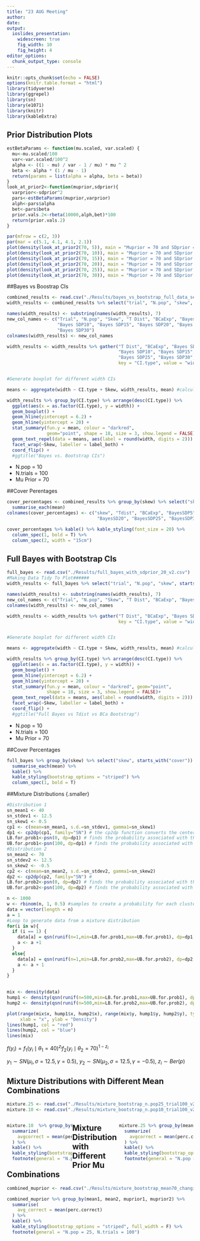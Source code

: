 ```yaml
---
title: "23 AUG Meeting"
author: 
date: 
output: 
  ioslides_presentation:
    widescreen: true
    fig_width: 10
    fig_height: 4
editor_options: 
  chunk_output_type: console
---
```


```r
knitr::opts_chunk$set(echo = FALSE)
options(knitr.table.format = "html")
library(tidyverse)
library(ggrepel)
library(sn)
library(e1071)
library(knitr)
library(kableExtra)
```

## Prior Distribution Plots

```r
estBetaParams <- function(mu.scaled, var.scaled) {
  mu<-mu.scaled/100
  var<-var.scaled/100^2
  alpha <- ((1 - mu) / var - 1 / mu) * mu ^ 2
  beta <- alpha * (1 / mu - 1)
  return(params = list(alpha = alpha, beta = beta))
}
look_at_prior2<-function(muprior,sdprior){
  varprior<-sdprior^2
  pars<-estBetaParams(muprior,varprior)
  alph<-pars$alpha
  bet<-pars$beta
  prior.vals.2<-rbeta(10000,alph,bet)*100
  return(prior.vals.2)
}
```
```r
par(mfrow = c(2, 3))
par(mar = c(5.1, 4.1, 4.1, 2.1))
plot(density(look_at_prior2(70, 5)), main = "Muprior = 70 and SDprior = 5")
plot(density(look_at_prior2(70, 10)), main = "Muprior = 70 and SDprior = 10")
plot(density(look_at_prior2(70, 15)), main = "Muprior = 70 and SDprior = 15")
plot(density(look_at_prior2(70, 20)), main = "Muprior = 70 and SDprior = 20")
plot(density(look_at_prior2(70, 25)), main = "Muprior = 70 and SDprior = 25")
plot(density(look_at_prior2(70, 30)), main = "Muprior = 70 and SDprior = 30")
```

##Bayes vs Boostrap CIs

```r
combined_results <- read.csv("./Results/bayes_vs_bootstrap_full_data_set.csv")
width_results <- combined_results %>% select("trial", "N.pop", "skew", starts_with("width"))

names(width_results) <- substring(names(width_results), 7)
new_col_names <- c("Trial", "N.pop", "Skew", "T Dist", "BCaExp", "Bayes SDP5", 
                   "Bayes SDP10", "Bayes SDP15", "Bayes SDP20", "Bayes SDP25",
                   "Bayes SDP30")
colnames(width_results) <- new_col_names

width_results <- width_results %>% gather("T Dist", "BCaExp", "Bayes SDP5", 
                                          "Bayes SDP10", "Bayes SDP15", "Bayes SDP20", 
                                          "Bayes SDP25", "Bayes SDP30",
                                          key = "CI.type", value = "width")


#Generate boxplot for different width CIs

means <- aggregate(width ~ CI.type + Skew, width_results, mean) #calculate means by CI.type to generate labels
```
```r
width_results %>% group_by(CI.type) %>% arrange(desc(CI.type)) %>% 
  ggplot(aes(x = as.factor(CI.type), y = width)) +
  geom_boxplot() +
  geom_hline(yintercept = 6.2) +
  geom_hline(yintercept = 20) +
  stat_summary(fun.y = mean, colour = "darkred", 
               geom="point", shape = 18, size = 3, show.legend = FALSE)+
  geom_text_repel(data = means, aes(label = round(width, digits = 2))) +
  facet_wrap(~Skew, labeller = label_both) +
  coord_flip() +
  #ggtitle("Bayes vs. Bootstrap CIs")
```
<div class="notes">
- N.pop = 10
- N.trials = 100
- Mu Prior = 70
</div>

##Cover Perentages

```r
cover_percentages <- combined_results %>% group_by(skew) %>% select("skew", starts_with("cover")) %>% 
  summarise_each(mean)
colnames(cover_percentages) <- c("skew", "Tdist", "BCaExp", "BayesSDP5", "BayesSDP10", "BayesSDP15",
                                  "BayesSD20", "BayesSDP25", "BayesSDP30")

cover_percentages %>% kable() %>% kable_styling(font_size = 20) %>% 
  column_spec(1, bold = T) %>% 
  column_spec(2, width = "15cm")
```

## Full Bayes with Bootstrap CIs {.smaller}

```r
full_bayes <- read.csv("./Results/full_bayes_with_sdprior_20_v2.csv")
#Making Data Tidy To Plot######
width_results <- full_bayes %>% select("trial", "N.pop", "skew", starts_with("width"))

names(width_results) <- substring(names(width_results), 7)
new_col_names <- c("Trial", "N.pop", "Skew", "T Dist", "BCaExp", "Bayes SDP20")
colnames(width_results) <- new_col_names

width_results <- width_results %>% gather("T Dist", "BCaExp", "Bayes SDP20", 
                                          key = "CI.type", value = "width")


#Generate boxplot for different width CIs

means <- aggregate(width ~ CI.type + Skew, width_results, mean) #calculate means by CI.type to generate labels

```
```r
width_results %>% group_by(CI.type) %>% arrange(desc(CI.type)) %>% 
  ggplot(aes(x = as.factor(CI.type), y = width)) +
  geom_boxplot() +
  geom_hline(yintercept = 6.2) +
  geom_hline(yintercept = 20) +
  stat_summary(fun.y = mean, colour = "darkred", geom="point", 
               shape = 18, size = 3, show.legend = FALSE)+
  geom_text_repel(data = means, aes(label = round(width, digits = 2))) +
  facet_wrap(~Skew, labeller = label_both) +
  coord_flip() +
  #ggtitle("Full Bayes vs Tdist vs BCa Bootstrap")
```
<div class="notes">
- N.pop = 10
- N.trials = 100
- Mu Prior = 70
</div>

##Cover Percentages

```r
full_bayes %>% group_by(skew) %>% select("skew", starts_with("cover")) %>% 
  summarise_each(mean) %>% 
  kable() %>% 
  kable_styling(bootstrap_options = "striped") %>% 
  column_spec(1, bold = T)
```

##Mixture Distributions {.smaller}

```r
#Distribution 1
sn_mean1 <- 40
sn_stdev1 <- 12.5
sn_skew1 <- 0.5  
cp1 <- c(mean=sn_mean1, s.d.=sn_stdev1, gamma1=sn_skew1)
dp1 <- cp2dp(cp1, family="SN") # the cp2dp function converts the centered parameterization
LB.for.prob1<-psn(0, dp=dp1) # finds the probability associated with the minimum SUS
UB.for.prob1<-psn(100, dp=dp1) # finds the probability associated with the maximum SUS
#Distribution 2
sn_mean2 <- 70
sn_stdev2 <- 12.5
sn_skew2 <- -0.5  
cp2 <- c(mean=sn_mean2, s.d.=sn_stdev2, gamma1=sn_skew2)
dp2 <- cp2dp(cp2, family="SN") # 
LB.for.prob2<-psn(0, dp=dp2) # finds the probability associated with the minimum SUS
UB.for.prob2<-psn(100, dp=dp2) # finds the probability associated with the maximum SUS

n <- 1000
w <- rbinom(n, 1, 0.5) #samples to create a probability for each cluster
data = vector(length = n)
a = 1
#Loop to generate data from a mixture distribution
for(i in w){
  if (i == 1) {
    data[a] = qsn(runif(n=1,min=LB.for.prob1,max=UB.for.prob1), dp=dp1, solver="RFB")
    a <- a +1
  }
  else{
    data[a] = qsn(runif(n=1,min=LB.for.prob2,max=UB.for.prob2), dp=dp2, solver="RFB")
    a <- a + 1
  }
}
  
```
```r
mix <- density(data)
hump1 <- density(qsn(runif(n=500,min=LB.for.prob1,max=UB.for.prob1), dp=dp1, solver="RFB"))
hump2 <- density(qsn(runif(n=500,min=LB.for.prob2,max=UB.for.prob2), dp=dp2, solver="RFB"))

plot(range(mix$x, hump1$x, hump2$x), range(mix$y, hump1$y, hump2$y), type = "n", 
     xlab = "x", ylab = "Density")
lines(hump1, col = "red") 
lines(hump2, col = "blue")
lines(mix)

```
$f(y_{i}) = f_{1}(y_{i} \mid \theta_{1} = 40)^{z_{i}}f_{2}(y_{i} \mid \theta_{2} = 70)^{1-z_{i}}$

$y_{1} \sim SN(\mu_{i},  \sigma = 12.5, \gamma = 0.5)$, 
$y_{2} \sim SN(\mu_{2}, \sigma = 12.5, \gamma = -0.5)$, 
$z_{i} \sim Ber(p)$

## Mixture Distributions with Different Mean Combinations

<style>
.column-left{
  float: left;
  width: 35%;
}

.column-right{
  float: right;
  width: 40%;
}
</style>

```r
mixture.25 <- read.csv("./Results/mixture_bootstrap_n.pop25_trial100_v2.csv")
mixture.10 <- read.csv("./Results/mixture_bootstrap_n.pop10_trial100_v2.csv")
```
<div class = "column-right">
```r
mixture.25 %>% group_by(mean1, mean2) %>% 
  summarize(
    avgcorrect = mean(perc.correct)
  ) %>% 
  kable() %>% 
  kable_styling(bootstrap_options = "striped", full_width = F) %>% 
  footnote(general = "N.pop = 25, N.trials = 100")
```
</div>

<div class = "column-left">
```r
mixture.10  %>% group_by(mean1, mean2) %>% 
  summarize(
    avgcorrect = mean(perc.correct)
  ) %>% 
  kable() %>% 
  kable_styling(bootstrap_options = "striped", full_width = F) %>% 
  footnote(general = "N.pop = 10, N.trials = 100")
```
</div>


## Mixture Distribution with Different Prior Mu Combinations

```r
combined_muprior <- read.csv("./Results/mixture_bootstrap_mean70_changing_muprior.csv")

combined_muprior %>% group_by(mean1, mean2, muprior1, muprior2) %>% 
  summarise(
    avg_correct = mean(perc.correct)
  ) %>% 
  kable() %>% 
  kable_styling(bootstrap_options = "striped", full_width = F) %>% 
  footnote(general = "N.pop = 25, N.trials = 100")
```




